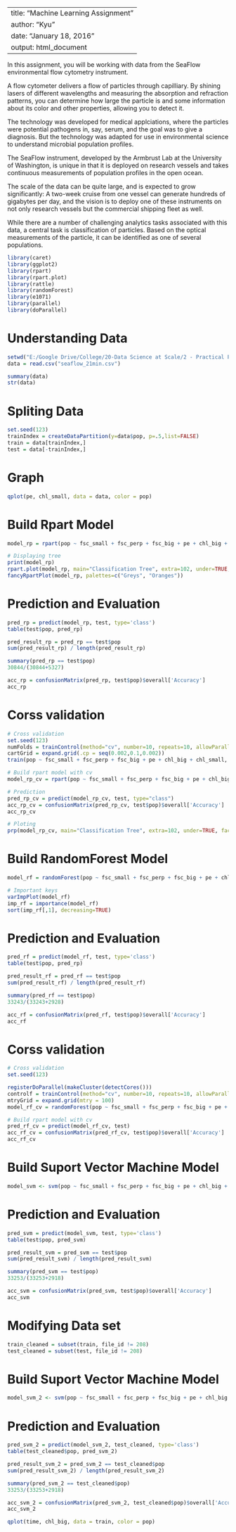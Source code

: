 
---
title: "Machine Learning Assignment"
author: "Kyu"
date: "January 18, 2016"
output: html_document
---
In this assignment, you will be working with data from the SeaFlow environmental flow cytometry instrument.

A flow cytometer delivers a flow of particles through capilliary. By shining lasers of different wavelengths and measuring the absorption and refraction patterns, you can determine how large the particle is and some information about its color and other properties, allowing you to detect it.

The technology was developed for medical applciations, where the particles were potential pathogens in, say, serum, and the goal was to give a diagnosis. But the technology was adapted for use in environmental science to understand microbial population profiles.

The SeaFlow instrument, developed by the Armbrust Lab at the University of Washington, is unique in that it is deployed on research vessels and takes continuous measurements of population profiles in the open ocean.

The scale of the data can be quite large, and is expected to grow significantly: A two-week cruise from one vessel can generate hundreds of gigabytes per day, and the vision is to deploy one of these instruments on not only research vessels but the commercial shipping fleet as well.

While there are a number of challenging analytics tasks associated with this data, a central task is classification of particles. Based on the optical measurements of the particle, it can be identified as one of several populations.

```r
library(caret)
library(ggplot2)
library(rpart)
library(rpart.plot)
library(rattle)
library(randomForest)
library(e1071)
library(parallel)
library(doParallel)
```

# Understanding Data
```r
setwd("E:/Google Drive/College/20-Data Science at Scale/2 - Practical Predictive Analytics_Models and Methods/assignment/data")
data = read.csv("seaflow_21min.csv")

summary(data)
str(data)
```

# Spliting Data
```r
set.seed(123)
trainIndex = createDataPartition(y=data$pop, p=.5,list=FALSE)
train = data[trainIndex,]
test = data[-trainIndex,]
```

# Graph
```r
qplot(pe, chl_small, data = data, color = pop)
```

# Build Rpart Model
```r
model_rp = rpart(pop ~ fsc_small + fsc_perp + fsc_big + pe + chl_big + chl_small, method="class", data=train)

# Displaying tree
print(model_rp)
rpart.plot(model_rp, main="Classification Tree", extra=102, under=TRUE, faclen=0)
fancyRpartPlot(model_rp, palettes=c("Greys", "Oranges"))
```

# Prediction and Evaluation
```r
pred_rp = predict(model_rp, test, type='class')
table(test$pop, pred_rp)

pred_result_rp = pred_rp == test$pop
sum(pred_result_rp) / length(pred_result_rp)

summary(pred_rp == test$pop)
30844/(30844+5327)

acc_rp = confusionMatrix(pred_rp, test$pop)$overall['Accuracy']
acc_rp
```

# Corss validation
```r
# Cross validation
set.seed(123)
numFolds = trainControl(method="cv", number=10, repeats=10, allowParallel=TRUE)
cartGrid = expand.grid(.cp = seq(0.002,0.1,0.002))
train(pop ~ fsc_small + fsc_perp + fsc_big + pe + chl_big + chl_small, data=train, method="rpart",trControl=numFolds, tuneGrid=cartGrid)

# Build rpart model with cv
model_rp_cv = rpart(pop ~ fsc_small + fsc_perp + fsc_big + pe + chl_big + chl_small, method="class", data=train, cp=0.002)

# Prediction
pred_rp_cv = predict(model_rp_cv, test, type="class")
acc_rp_cv = confusionMatrix(pred_rp_cv, test$pop)$overall['Accuracy']
acc_rp_cv

# Ploting
prp(model_rp_cv, main="Classification Tree", extra=102, under=TRUE, faclen=0)
```



#####################################################################################################################


# Build RandomForest Model
```r
model_rf = randomForest(pop ~ fsc_small + fsc_perp + fsc_big + pe + chl_big + chl_small, method="class", data=train)

# Important keys
varImpPlot(model_rf)
imp_rf = importance(model_rf)
sort(imp_rf[,1], decreasing=TRUE)
```

# Prediction and Evaluation
```r
pred_rf = predict(model_rf, test, type='class')
table(test$pop, pred_rp)

pred_result_rf = pred_rf == test$pop
sum(pred_result_rf) / length(pred_result_rf)

summary(pred_rf == test$pop)
33243/(33243+2928)

acc_rf = confusionMatrix(pred_rf, test$pop)$overall['Accuracy']
acc_rf
```

# Corss validation
```r
# Cross validation
set.seed(123)

registerDoParallel(makeCluster(detectCores())) 
controlf = trainControl(method="cv", number=10, repeats=10, allowParallel = TRUE)
mtryGrid = expand.grid(mtry = 100)
model_rf_cv = randomForest(pop ~ fsc_small + fsc_perp + fsc_big + pe + chl_big + chl_small, data=train, method="class", trControl = controlf, tuneGrid=mtryGrid)

# Build rpart model with cv
pred_rf_cv = predict(model_rf_cv, test)
acc_rf_cv = confusionMatrix(pred_rf_cv, test$pop)$overall['Accuracy']
acc_rf_cv
```



#####################################################################################################################


# Build Suport Vector Machine Model
```r
model_svm <- svm(pop ~ fsc_small + fsc_perp + fsc_big + pe + chl_big + chl_small, data=train)
```

# Prediction and Evaluation
```r
pred_svm = predict(model_svm, test, type='class')
table(test$pop, pred_svm)

pred_result_svm = pred_svm == test$pop
sum(pred_result_svm) / length(pred_result_svm)

summary(pred_svm == test$pop)
33253/(33253+2918)

acc_svm = confusionMatrix(pred_svm, test$pop)$overall['Accuracy']
acc_svm
```



#####################################################################################################################


# Modifying Data set
```r
train_cleaned = subset(train, file_id != 208)
test_cleaned = subset(test, file_id != 208)
```


# Build Suport Vector Machine Model
```r
model_svm_2 <- svm(pop ~ fsc_small + fsc_perp + fsc_big + pe + chl_big + chl_small, data=train_cleaned)
```

# Prediction and Evaluation
```r
pred_svm_2 = predict(model_svm_2, test_cleaned, type='class')
table(test_cleaned$pop, pred_svm_2)

pred_result_svm_2 = pred_svm_2 == test_cleaned$pop
sum(pred_result_svm_2) / length(pred_result_svm_2)

summary(pred_svm_2 == test_cleaned$pop)
33253/(33253+2918)

acc_svm_2 = confusionMatrix(pred_svm_2, test_cleaned$pop)$overall['Accuracy']
acc_svm_2

qplot(time, chl_big, data = train, color = pop)
```


